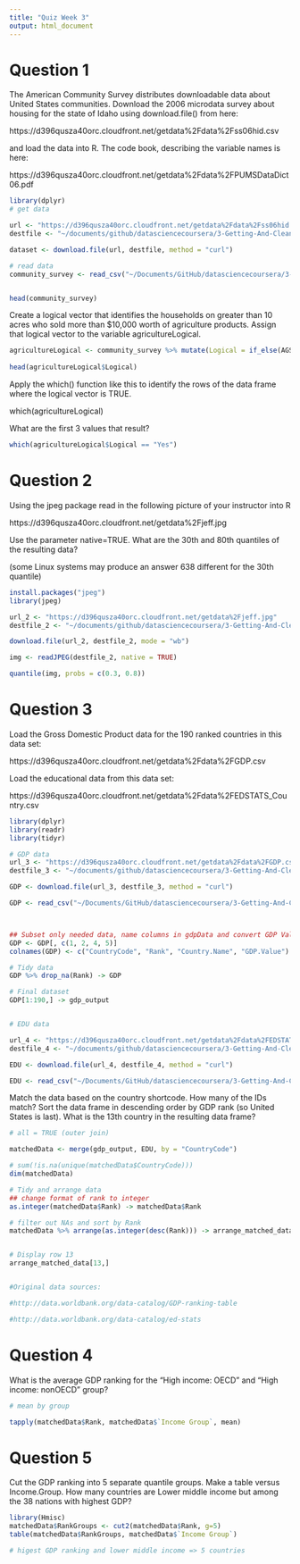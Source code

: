 ```yaml
---
title: "Quiz Week 3"
output: html_document
---
```


# Question 1

The American Community Survey distributes downloadable data about United States communities. Download the 2006 microdata survey about housing for the state of Idaho using download.file() from here:

https://d396qusza40orc.cloudfront.net/getdata%2Fdata%2Fss06hid.csv

and load the data into R. The code book, describing the variable names is here:

https://d396qusza40orc.cloudfront.net/getdata%2Fdata%2FPUMSDataDict06.pdf

```r
library(dplyr)
# get data

url <- "https://d396qusza40orc.cloudfront.net/getdata%2Fdata%2Fss06hid.csv"
destfile <- "~/documents/github/datasciencecoursera/3-Getting-And-Cleaning-Data/Data/community_survey.csv"

dataset <- download.file(url, destfile, method = "curl")

# read data
community_survey <- read_csv("~/Documents/GitHub/datasciencecoursera/3-Getting-And-Cleaning-Data/Data/community_survey.csv")


head(community_survey)
```

Create a logical vector that identifies the households on greater than 10 acres who sold more than $10,000 worth of agriculture products. Assign that logical vector to the variable agricultureLogical. 

```r
agricultureLogical <- community_survey %>% mutate(Logical = if_else(AGS == 6 & ACR == 3, 'Yes', 'No'))
  
head(agricultureLogical$Logical)
```

Apply the which() function like this to identify the rows of the data frame where the logical vector is TRUE.

which(agricultureLogical)

What are the first 3 values that result?

```r
which(agricultureLogical$Logical == "Yes")

```

# Question 2

Using the jpeg package read in the following picture of your instructor into R

https://d396qusza40orc.cloudfront.net/getdata%2Fjeff.jpg

Use the parameter native=TRUE. What are the 30th and 80th quantiles of the resulting data? 

(some Linux systems may produce an answer 638 different for the 30th quantile)

```r
install.packages("jpeg")
library(jpeg)

url_2 <- "https://d396qusza40orc.cloudfront.net/getdata%2Fjeff.jpg"
destfile_2 <- "~/documents/github/datasciencecoursera/3-Getting-And-Cleaning-Data/Data/picture.jpg"

download.file(url_2, destfile_2, mode = "wb")

img <- readJPEG(destfile_2, native = TRUE)

quantile(img, probs = c(0.3, 0.8))
```

# Question 3

Load the Gross Domestic Product data for the 190 ranked countries in this data set:

https://d396qusza40orc.cloudfront.net/getdata%2Fdata%2FGDP.csv

Load the educational data from this data set:

https://d396qusza40orc.cloudfront.net/getdata%2Fdata%2FEDSTATS_Country.csv

```r
library(dplyr)
library(readr)
library(tidyr)

# GDP data
url_3 <- "https://d396qusza40orc.cloudfront.net/getdata%2Fdata%2FGDP.csv"
destfile_3 <- "~/documents/github/datasciencecoursera/3-Getting-And-Cleaning-Data/Data/GDP.csv"

GDP <- download.file(url_3, destfile_3, method = "curl")

GDP <- read_csv("~/Documents/GitHub/datasciencecoursera/3-Getting-And-Cleaning-Data/Data/gdp.csv", skip=4)



## Subset only needed data, name columns in gdpData and convert GDP Value to numeric
GDP <- GDP[, c(1, 2, 4, 5)]
colnames(GDP) <- c("CountryCode", "Rank", "Country.Name", "GDP.Value")

# Tidy data
GDP %>% drop_na(Rank) -> GDP

# Final dataset
GDP[1:190,] -> gdp_output


# EDU data

url_4 <- "https://d396qusza40orc.cloudfront.net/getdata%2Fdata%2FEDSTATS_Country.csv"
destfile_4 <- "~/documents/github/datasciencecoursera/3-Getting-And-Cleaning-Data/Data/edu.csv"

EDU <- download.file(url_4, destfile_4, method = "curl")

EDU <- read_csv("~/Documents/GitHub/datasciencecoursera/3-Getting-And-Cleaning-Data/Data/edu.csv")

```

Match the data based on the country shortcode. How many of the IDs match? Sort the data frame in descending order by GDP rank (so United States is last). What is the 13th country in the resulting data frame?

```r
# all = TRUE (outer join)

matchedData <- merge(gdp_output, EDU, by = "CountryCode")

# sum(!is.na(unique(matchedData$CountryCode)))
dim(matchedData)
```

```r
# Tidy and arrange data
## change format of rank to integer
as.integer(matchedData$Rank) -> matchedData$Rank

# filter out NAs and sort by Rank
matchedData %>% arrange(as.integer(desc(Rank))) -> arrange_matched_data


# Display row 13
arrange_matched_data[13,]


#Original data sources:

#http://data.worldbank.org/data-catalog/GDP-ranking-table

#http://data.worldbank.org/data-catalog/ed-stats

```

# Question 4

What is the average GDP ranking for the "High income: OECD" and "High income: nonOECD" group?

```r
# mean by group

tapply(matchedData$Rank, matchedData$`Income Group`, mean)
```

# Question 5

Cut the GDP ranking into 5 separate quantile groups. Make a table versus Income.Group. How many countries are Lower middle income but among the 38 nations with highest GDP?

```r
library(Hmisc)
matchedData$RankGroups <- cut2(matchedData$Rank, g=5)
table(matchedData$RankGroups, matchedData$`Income Group`)

# higest GDP ranking and lower middle income => 5 countries
```
